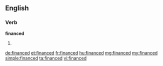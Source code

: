 ==English==

===Verb===
'''financed'''

# {{past of|[[finance]]}}

[[de:financed]]
[[et:financed]]
[[fr:financed]]
[[hu:financed]]
[[mg:financed]]
[[my:financed]]
[[simple:financed]]
[[ta:financed]]
[[vi:financed]]